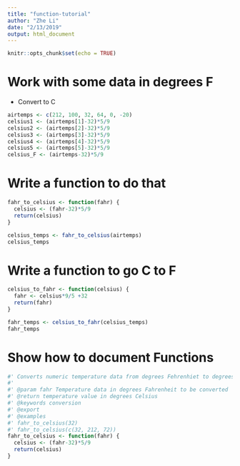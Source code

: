 ```yaml
---
title: "function-tutorial"
author: "Zhe Li"
date: "2/13/2019"
output: html_document
---
```


```r
knitr::opts_chunk$set(echo = TRUE)
```

# Work with some data in degrees F

- Convert to C

```r
airtemps <- c(212, 100, 32, 64, 0, -20)
celsius1 <- (airtemps[1]-32)*5/9
celsius2 <- (airtemps[2]-32)*5/9
celsius3 <- (airtemps[3]-32)*5/9
celsius4 <- (airtemps[4]-32)*5/9
celsius5 <- (airtemps[5]-32)*5/9
celsius_F <- (airtemps-32)*5/9
```

# Write a function to do that 

```r
fahr_to_celsius <- function(fahr) {
  celsius <- (fahr-32)*5/9
  return(celsius)
}

celsius_temps <- fahr_to_celsius(airtemps)
celsius_temps
```

# Write a function to go C to F

```r
celsius_to_fahr <- function(celsius) {
  fahr <- celsius*9/5 +32
  return(fahr)
}

fahr_temps <- celsius_to_fahr(celsius_temps)
fahr_temps
```

# Show how to document Functions

```r
#' Converts numeric temperature data from degrees Fehrenhiet to degrees Celsius
#'
#' @param fahr Temperature data in degrees Fahrenheit to be converted
#' @return temperature value in degrees Celsius
#' @keywords conversion
#' @export
#' @examples
#' fahr_to_celsius(32)
#' fahr_to_celsius(c(32, 212, 72))
fahr_to_celsius <- function(fahr) {
  celsius <- (fahr-32)*5/9
  return(celsius)
}
```







